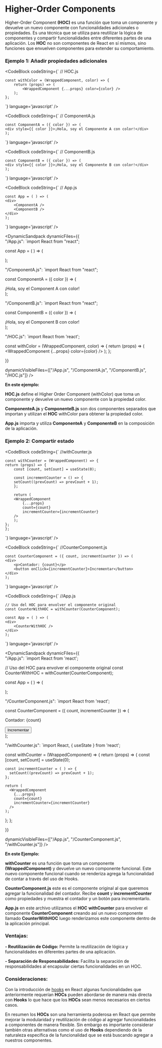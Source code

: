 
#  Higher-Order Components

Higher-Order Component **(HOC)** es una función que toma un componente y devuelve un nuevo componente con funcionalidades adicionales o propiedades. 
Es una técnica que se utiliza para reutilizar la lógica de componentes y compartir funcionalidades entre diferentes partes de una aplicación. 
Los **HOC** no son componentes de React en sí mismos, sino funciones que envuelven componentes para extender su comportamiento.

### Ejemplo 1: Añadir propiedades adicionales

<CodeBlock
  codeString={`
    // HOC.js

    const withColor = (WrappedComponent, color) => {
        return (props) => (
            <WrappedComponent {...props} color={color} />
        );
    };

  `} 
  language='javascript'
/>

<CodeBlock
  codeString={`
    // ComponentA.js

    const ComponentA = ({ color }) => (
    <div style={{ color }}>¡Hola, soy el Componente A con color!</div>
    );

  `} 
  language='javascript'
/>

<CodeBlock
  codeString={`
    // ComponentB.js

    const ComponentB = ({ color }) => (
    <div style={{ color }}>¡Hola, soy el Componente B con color!</div>
    );

  `} 
  language='javascript'
/>

<CodeBlock
  codeString={`
    // App.js

    const App = ( ) => (
    <div>
        <ComponentA />
        <ComponentB />
    </div>
    );

  `} 
  language='javascript'
/>

<DynamicSandpack
dynamicFiles={{    
"/App.js": 
`import React from "react";

const App = ( ) => (
  <div>
    <ComponentA />
    <ComponentB />
  </div>
);


"/ComponentA.js":
`import React from "react";

const ComponentA = ({ color }) => (
  <div style={{ color }}>¡Hola, soy el Component A con color!</div>
);


"/ComponentB.js":
`import React from "react";

const ComponentB = ({ color }) => (
  <div style={{ color }}>¡Hola, soy el Component B con color!</div>
);


"/HOC.js":
`import React from 'react';

const withColor = (WrappedComponent, color) => {
  return (props) => (
    <WrappedComponent {...props} color={color} />
  );
};

  }}
  
  dynamicVisibleFiles={["/App.js", "/ComponentA.js", "/ComponentB.js", "/HOC.js"]}
/>

**En este ejemplo:**

**HOC.js** define el Higher Order Component (withColor) que toma un componente y devuelve un nuevo componente con la propiedad color.

**ComponenteA.js** y **ComponenteB.js** son dos componentes separados que importan y utilizan el **HOC** withColor para obtener la propiedad color.

**App.js** importa y utiliza **ComponenteA** y **ComponenteB** en la composición de la aplicación.

### Ejemplo 2: Compartir estado

<CodeBlock
  codeString={`
    //withCounter.js

    const withCounter = (WrappedComponent) => {
    return (props) => {
        const [count, setCount] = useState(0);

        const incrementCounter = () => {
        setCount((prevCount) => prevCount + 1);
        };

        return (
        <WrappedComponent
            {...props}
            count={count}
            incrementCounter={incrementCounter}
        />
        );
    };
    };

  `} 
  language='javascript'
/>

<CodeBlock
  codeString={`
    //CounterComponent.js

    const CounterComponent = ({ count, incrementCounter }) => (
    <div>
        <p>Contador: {count}</p>
        <button onClick={incrementCounter}>Incrementar</button>
    </div>
    );

  `} 
  language='javascript'
/>

<CodeBlock
  codeString={`
    //App.js

    // Uso del HOC para envolver el componente original
    const CounterWithHOC = withCounter(CounterComponent);

    const App = ( ) => (
    <div>
        <CounterWithHOC />
    </div>
    );

  `} 
  language='javascript'
/>

<DynamicSandpack
dynamicFiles={{    
"/App.js": 
`import React from 'react';

// Uso del HOC para envolver el componente original
const CounterWithHOC = withCounter(CounterComponent);

const App = ( ) => (
  <div>
    <CounterWithHOC />
  </div>
);


"/CounterComponent.js":
`import React from 'react';

const CounterComponent = ({ count, incrementCounter }) => (
  <div>
    <p>Contador: {count}</p>
    <button onClick={incrementCounter}>Incrementar</button>
  </div>
);


"/withCounter.js":
`import React, { useState } from 'react';

const withCounter = (WrappedComponent) => {
  return (props) => {
    const [count, setCount] = useState(0);

    const incrementCounter = ( ) => {
      setCount((prevCount) => prevCount + 1);
    };

    return (
      <WrappedComponent
        {...props}
        count={count}
        incrementCounter={incrementCounter}
      />
    );
  };
};

  }}
  
  dynamicVisibleFiles={["/App.js", "/CounterComponent.js", "/withCounter.js"]}
/>

**En este Ejemplo:**

**withCounter** es una función que toma un componente **(WrappedComponent)** y devuelve un nuevo componente funcional. Este nuevo componente funcional cuando se renderiza 
agrega la funcionalidad de contar a través del uso de Hooks.

**CounterComponent.js** este es el componente original al que queremos agregar la funcionalidad del contador. Recibe **count** y **incrementCounter** como propiedades y 
muestra el contador y un botón para incrementarlo.


**App.js** en este archivo utilizamos el **HOC** **withCounter** para envolver el componente **CounterComponent** creando así un nuevo componente llamado **CounterWithHOC** 
luego renderizamos este componente dentro de la aplicación principal.

### Ventajas:

**- Reutilización de Código:** Permite la reutilización de lógica y funcionalidades en diferentes partes de una aplicación.

**- Separación de Responsabilidades:** Facilita la separación de responsabilidades al encapsular ciertas funcionalidades en un HOC.

### Consideraciones:

Con la introducción de [hooks](/docs/conceptos-de-react-05-hooks--docs) en React algunas funcionalidades que anteriormente requerían **HOCs** pueden abordarse de manera más 
directa con **Hooks** lo que hace que los **HOCs** sean menos necesarios en ciertos casos.

En resumen los **HOCs** son una herramienta poderosa en React que permite mejorar la modularidad y reutilización de código al agregar funcionalidades a componentes de manera 
flexible. Sin embargo es importante considerar también otras alternativas como el uso de **Hooks** dependiendo de la naturaleza específica de la funcionalidad que se está 
buscando agregar a nuestros componentes.
